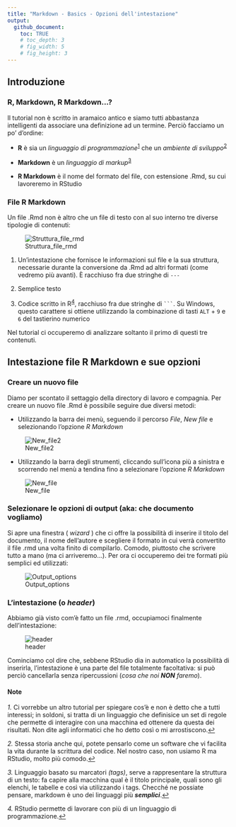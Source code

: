 ```yaml
---
title: "Markdown - Basics - Opzioni dell'intestazione"
output: 
  github_document:
    toc: TRUE
    # toc_depth: 3
    # fig_width: 5
    # fig_height: 3
---
```


## Introduzione
### R, Markdown, R Markdown...?

Il tutorial non è scritto in aramaico antico e siamo tutti abbastanza intelligenti da associare una definizione ad un termine. Perciò facciamo un po' d'ordine:

* **R** è sia un _linguaggio di programmazione_<sup id="a1">[1](#f1)</sup> che un _ambiente di sviluppo_<sup id="a2">[2](#f2)</sup>

* **Markdown** è un _linguaggio di markup_<sup id="a3">[3](#f3)</sup>

* **R Markdown** è il nome del formato del file, con estensione .Rmd, su cui lavoreremo in RStudio

### File R Markdown

Un file .Rmd non è altro che un file di testo con al suo interno tre diverse tipologie di contenuti: 

![Struttura_file_rmd](Screenshots/Struttura_file_rmd.png)

1. Un'intestazione che fornisce le informazioni sul file e la sua struttura, necessarie durante la conversione da .Rmd ad altri formati (come vedremo più avanti). È racchiuso fra due stringhe di `---`

2. Semplice testo

3. Codice scritto in R<sup id="a4">[4](#f4)</sup>, racchiuso fra due stringhe di ` ``` `. Su Windows, questo carattere si ottiene utilizzando la combinazione di tasti `ALT` + `9` e `6` del tastierino numerico

Nel tutorial ci occuperemo di analizzare soltanto il primo di questi tre contenuti.

## Intestazione file R Markdown e sue opzioni
### Creare un nuovo file 

Diamo per scontato il settaggio della directory di lavoro e compagnia. Per creare un nuovo file .Rmd è possibile seguire due diversi metodi:

* Utilizzando la barra dei menù, seguendo il percorso _File_, _New file_ e selezionando l'opzione _R Markdown_

![New_file2](Screenshots/New_file2.png)

* Utilizzando la barra degli strumenti, cliccando sull'icona più a sinistra e scorrendo nel menù a tendina fino a selezionare l'opzione _R Markdown_

![New_file](Screenshots/New_file.png)

### Selezionare le opzioni di output (aka: che documento vogliamo)

Si apre una finestra ( _wizard_ ) che ci offre la possibilità di inserire il titolo del documento, il nome dell'autore e scegliere il formato in cui verrà convertito il file .rmd una volta finito di compilarlo. Comodo, piuttosto che scrivere tutto a mano (ma ci arriveremo...). Per ora ci occuperemo dei tre formati più semplici ed utilizzati:

![Output_options](Screenshots/Output_options.png)

### L'intestazione (o _header_)

Abbiamo già visto com'è fatto un file .rmd, occupiamoci finalmente dell'intestazione:

![header](Screenshots/header.png)

Cominciamo col dire che, sebbene RStudio dia in automatico la possibilità di inserirla, l'intestazione è una parte del file totalmente facoltativa: si può perciò cancellarla senza ripercussioni (_cosa che noi **NON** faremo_). 

#### Note
<i id="f1">1.</i> Ci vorrebbe un altro tutorial per spiegare cos'è e non è detto che a tutti interessi; in soldoni, si tratta di un linguaggio che definisice un set di regole che permette di interagire con una macchina ed ottenere da questa dei risultati. Non dite agli informatici che ho detto così o mi arrostiscono.[↩](#a1)

<i id="f2">2.</i> Stessa storia anche qui, potete pensarlo come un software che vi facilita la vita durante la scrittura del codice. Nel nostro caso, non usiamo R ma RStudio, molto più comodo.[↩](#a2)

<i id="f3">3.</i> Linguaggio basato su marcatori _(tags)_, serve a rappresentare la struttura di un testo: fa capire alla macchina qual è il titolo principale, quali sono gli elenchi, le tabelle e così via utilizzando i tags. Checché ne possiate pensare, markdown è uno dei linguaggi più _**semplici**_.[↩](#a3)

<i id="f4">4.</i> RStudio permette di lavorare con più di un linguaggio di programmazione.[↩](#a4)